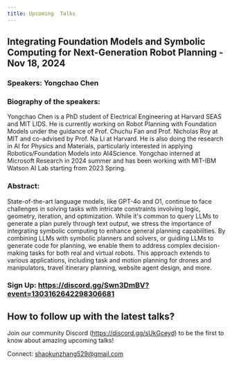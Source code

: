 ```yaml
---
title: Upcoming  Talks
---
```


## Integrating Foundation Models and Symbolic Computing for Next-Generation Robot Planning - Nov 18, 2024

### Speakers: Yongchao Chen

### Biography of the speakers:

Yongchao Chen is a PhD student of Electrical Engineering at Harvard SEAS and MIT LIDS. He is currently working on Robot Planning with Foundation Models under the guidance of Prof. Chuchu Fan and Prof. Nicholas Roy at MIT and co-advised by Prof. Na Li at Harvard. He is also doing the research in AI for Physics and Materials, particularly interested in applying Robotics/Foundation Models into AI4Science. Yongchao interned at Microsoft Research in 2024 summer and has been working with MIT-IBM Watson AI Lab starting from 2023 Spring.

### Abstract:

State-of-the-art language models, like GPT-4o and O1, continue to face challenges in solving tasks with intricate constraints involving logic, geometry, iteration, and optimization. While it's common to query LLMs to generate a plan purely through text output, we stress the importance of integrating symbolic computing to enhance general planning capabilities. By combining LLMs with symbolic planners and solvers, or guiding LLMs to generate code for planning, we enable them to address complex decision-making tasks for both real and virtual robots. This approach extends to various applications, including task and motion planning for drones and manipulators, travel itinerary planning, website agent design, and more.

### Sign Up:  https://discord.gg/Swn3DmBV?event=1303162642298306681

## How to follow up with the latest talks?

Join our community Discord (https://discord.gg/sUkGceyd) to be the first to know about amazing upcoming talks!

Connect: shaokunzhang529@gmail.com
